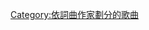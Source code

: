 {{Category explanation|'''[[特洛伊·希文|特洛伊·希文]]'''創作或聯合創作的歌曲。關於特洛伊·希文的歌曲，請見「[[:Category:特洛伊·希文歌曲|:Category:特洛伊·希文歌曲]]」}}

[[Category:依詞曲作家劃分的歌曲|Category:依詞曲作家劃分的歌曲]]